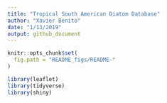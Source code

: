 ```yaml
---
title: "Tropical South American Diatom Database"
author: "Xavier Benito"
date: "1/13/2019"
output: github_document
---
```


```r
knitr::opts_chunk$set(
  fig.path = "README_figs/README-"
)
```


```r
library(leaflet)
library(tidyverse)
library(shiny)
```


